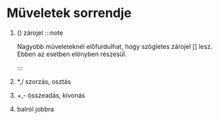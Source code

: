 
# Müveletek sorrendje 

1. () zárojel
   :::note

   Nagyobb müveleteknél előfurdulhat, hogy szögletes zárojel [] lesz. 
   Ebben az esetben elönyben részesül.

   ::: 
1. *,/ szorzás, osztás
1. +,- összeadás, kivonás
1. balról jobbra